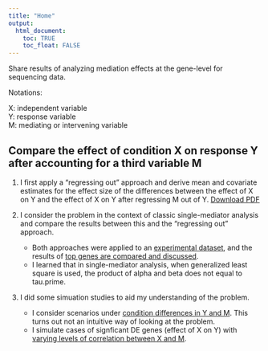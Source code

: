 ```yaml
---
title: "Home"
output: 
  html_document:
    toc: TRUE
    toc_float: FALSE
---
```


Share results of analyzing mediation effects at the gene-level for sequencing data.

Notations: 

X: independent variable  
Y: response variable  
M: mediating or intervening variable  


## Compare the effect of condition X on response Y after accounting for a third variable M

1. I first apply a "regressing out" approach and derive mean and covariate estimates for the effect size of the differences between the effect of X on Y and the effect of X on Y after regressing M out of Y. [Download PDF](docs/covariateTest.pdf)

2. I consider the problem in the context of classic single-mediator analysis and compare the results between this and the "regressing out" approach. 
    * Both approaches were applied to an [experimental dataset](sobeltest.html), and the results of [top genes are compared and discussed](illustrate-cases.html).
    * I learned that in single-mediator analysis, when generalized least square is used, the product of alpha and beta does not equal to tau.prime.
    
3. I did some simuation studies to aid my understanding of the problem.
    * I consider scenarios under [condition differences in Y and M](sobel-simulatino.html). This turns out not an intuitive way of looking at the problem.
    * I simulate cases of signficant DE genes (effect of X on Y) with [varying levels of correlation between X and M](simulate-cases.html). 


